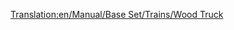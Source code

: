 [[Translation:en/Manual/Base Set/Trains/Wood Truck]]
{{pl/Wagony|Picture=[[File:en/Woodtruck.png]]
|Name=Wagon na drewno
|NormalCost=£1,414 ($2,828)
|NormalWeight=16 / 46 t
|NormalCapacity=30 ton drewna
|MonoCost=£1,414 ($2,828)
|MonoWeight=16 / 51 t
|MonoCapacity=35 tonnes of wood
|MagCost=£1,414 ($2,828)
|MagWeight=16 / 53 t
|MagCapacity=37 tonnes of wood
|Description=Drewno jest najcenniejszym dobrem, jakie możesz przewieźć w [[pl/Manual/Klimat#Tropikalny | tropical]] scenariusze, jeśli znajdziesz tartak. To daje poczucie, dlaczego lasy tropikalne są zdewastowane ..... [[pl/Manual/Base Set/Trains/Wagon na drewno|Wood Truck]] jest również dostępna w  [[pl/Manual/Klimat#Umiarkowany| Temperate]] i [[pl/Manual/Klimat#Arktyczny | Sub-Arctic]] .
}}